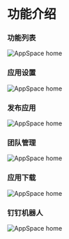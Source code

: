 # 功能介绍
### 功能列表
![AppSpace home](/img/img_6.png)
### 应用设置
![AppSpace home](/img/img_4.png)
### 发布应用
![AppSpace home](/img/img_5.png)
### 团队管理
![AppSpace home](/img/img_3.png)
### 应用下载
![AppSpace home](/img/img_2.png)
### 钉钉机器人
![AppSpace home](/img/img_1.png)


